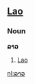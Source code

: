 ==[[Lao]]==
===Noun===<!-- also adjective? does lao have proper nouns? -->
'''ລາວ'''

# [[Lao]]

[[nl:ລາວ]]